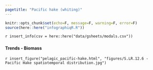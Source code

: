 ```yaml
---
pagetitle: "Pacific hake (whiting)"
---
```


```r
knitr::opts_chunk$set(echo=F, message=F, warning=F, error=F)
source(here::here("infographiqR.R"))
```

`r insert_info(csv = here::here("data/gsheets/modals.csv"))`


### {.tabset}

#### Trends - Biomass

`r insert_figure("pelagic_pacific-hake.html", "figures/S.LR.12.6 - Pacific Hake spatiotemporal distribution.jpg")`
